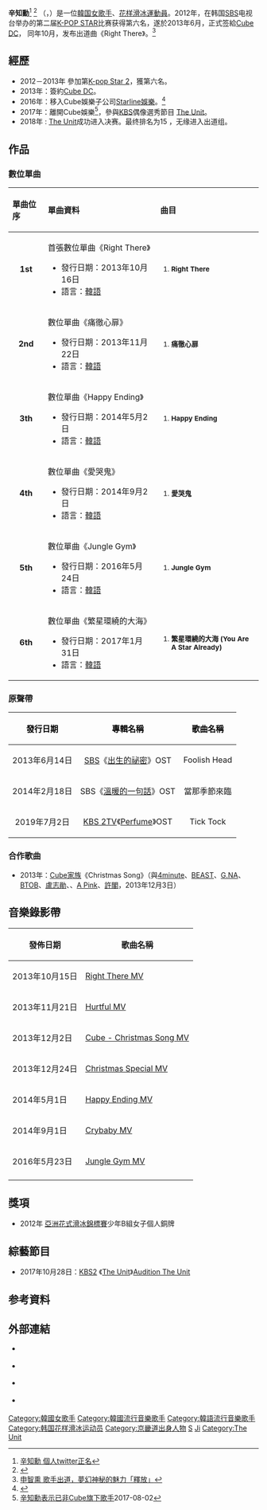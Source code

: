 {{藝人
|姓名 = 辛知勳
|類型 = 女歌手
|圖片 = https://www.allkpop.com/upload/2017/01/af_org/shin-ji-hoon_1485271394_af_org.jpg
|圖片尺寸 = 
|圖片簡介 = 
|本名 = 
|外文名 = 신지훈
|外文 = ko
|羅馬拼音 = Shin Ji Hoon
|英文名 = 
|暱稱 =溜溜妹
|其他藝名 = 
|國籍 = {{KOR}}
|出生日期 = {{birth_date_and_age|1998|6|23}}
|出生地點 = {{KOR}}[[京畿道|京畿道]][[河南市|河南市]]
|宗教信仰 = 
|語言 = [[韓語|韓語]]
|配偶 = 
|職業 = [[歌手|歌手]]、[[花样滑冰運動員|花样滑冰運動員]]
|音樂類型 = [[K-pop|K-pop]]
|教育程度 = [[首爾公演藝術高等學校|首爾公演藝術高等學校]]實用音樂科
|出道作 = Right There（2013年）
|出道日期 = {{start date and age|2013|10|16}}
|代表作 = 
|活躍年代 = 2013年至今
|唱片公司 = 
|經紀公司 = [[Cube_Entertainment|Cube DC]]（2013年 - 2016年）<br />[[Starline娛樂|Starline娛樂]]（2016年 - 2017年)
|相關團體 = 
|網站 = https://www.instagram.com/itsjihoony
}}
{{Infobox Korean name
|hangul = 신지훈
|hanja = {{linktext|辛|知|勳}}
}}
'''辛知勳'''<ref>[https://twitter.com/JihoonyTV/status/388980975872389121  辛知勳 個人twitter正名]</ref> <ref>{{Cite web |url=http://kpopn.niusnews.com/=K19c5y69 |title=CUBE 新人正名 |access-date=2016-08-12 |archive-url=https://web.archive.org/web/20160914035638/http://kpopn.niusnews.com/=K19c5y69 |archive-date=2016-09-14 |dead-url=yes }}</ref> （{{lang-ko|'''신지훈'''}}，{{bd|1998年|6月23日}}）是一位[[大韓民國|韓国]][[女歌手|女歌手]]、[[花样滑冰運動員|花样滑冰運動員]]。2012年，在韩国[[SBS_(韓國)|SBS]]电视台举办的第二届[[K-pop_Star_2|K-POP STAR]]比赛获得第六名，遂於2013年6月，正式签給[[Cube_Entertainment|Cube DC]]， 同年10月，发布出道曲《Right There》。<ref>[http://hk.ent.yahoo.com/news/%E7%94%B3%E6%99%BA%E7%86%8F-%E6%AD%8C%E6%89%8B%E5%87%BA%E9%81%93-%E5%A4%A2%E5%B9%BB%E7%A5%9E%E7%A7%98%E7%9A%84%E9%AD%85%E5%8A%9B-%E9%87%8B%E6%94%BE-000945631.html 申智熏 歌手出道，夢幻神秘的魅力「釋放」]</ref>

== 經歷 ==
* 2012－2013年 參加第[[K-pop_Star_2|K-pop Star 2]]，獲第六名。
* 2013年：簽約[[Cube_Entertainment|Cube DC]]。
* 2016年：移入Cube娛樂子公司[[Starline娛樂|Starline娛樂]]。<ref>{{Cite web |url=http://kpopn.niusnews.com/=K31f2i83 |title=辛知勳與 Starline Entertainment 簽約 |access-date=2016-08-12 |archive-url=https://web.archive.org/web/20160913230205/http://kpopn.niusnews.com/=K31f2i83 |archive-date=2016-09-13 |dead-url=yes }}</ref>
* 2017年：離開Cube娛樂<ref>[https://www.youtube.com/watch?v=7VPsRj9lWfo 辛知勳表示已非Cube旗下歌手]2017-08-02</ref>，參與[[韓國放送公社|KBS]]偶像選秀節目 [[The_Unit|The Unit]]。
* 2018年 : [[The_Unit|The Unit]]成功进入决赛。最终排名为15 ，无缘进入出道组。

== 作品 ==
=== 數位單曲 ===
{| class="wikitable"
!align="left" width="80px"| 單曲位序
!align="left" width="350px"| 單曲資料
!align="left" width="300px"| 曲目
|-
|align="center"| '''1st'''
|align="left"| 首張數位單曲《Right There》
* 發行日期：2013年10月16日
* 語言：[[韓語|韓語]]
|align="left" style="font-size: 85%;"|
# '''Right There''' 
|-
|align="center"| '''2nd'''
|align="left"| 數位單曲《痛徹心扉》
* 發行日期：2013年11月22日
* 語言：[[韓語|韓語]]
|align="left" style="font-size: 85%;"|
# '''痛徹心扉''' 
|-
|align="center"| '''3th'''
|align="left"| 數位單曲《Happy Ending》
* 發行日期：2014年5月2日
* 語言：[[韓語|韓語]]
|align="left" style="font-size: 85%;"|
# '''Happy Ending''' 
|-
|align="center"| '''4th'''
|align="left"| 數位單曲《愛哭鬼》
* 發行日期：2014年9月2日
* 語言：[[韓語|韓語]]
|align="left" style="font-size: 85%;"|
# '''愛哭鬼''' 
|-
|align="center"| '''5th'''
|align="left"| 數位單曲《Jungle Gym》
* 發行日期：2016年5月24日
* 語言：[[韓語|韓語]]
|align="left" style="font-size: 85%;"|
# '''Jungle Gym''' 
|-
|align="center"| '''6th'''
|align="left"| 數位單曲《繁星環繞的大海》
* 發行日期：2017年1月31日
* 語言：[[韓語|韓語]]
|align="left" style="font-size: 85%;"|
# '''繁星環繞的大海 (You Are A Star Already)''' 
|}

=== 原聲帶 ===
{| class="wikitable" width=40%
!style="background:whlie; color:black" align="center"|發行日期
!style="background:whlie; color:black" align="center"|專輯名稱
!style="background:whlie; color:black" align="center"|歌曲名稱
|-
| 2013年6月14日 || [[SBS_(韓國)|SBS]]《[[出生的祕密|出生的祕密]]》OST || Foolish Head
|-
| 2014年2月18日 || SBS《[[溫暖的一句話|溫暖的一句話]]》OST || 當那季節來臨
|-
| 2019年7月2日 || [[KBS第2频道|KBS 2TV]]《[[Perfume_(韓國電視劇)|Perfume]]》OST || Tick Tock
|}

===合作歌曲===
* 2013年：[[Cube娛樂|Cube家族]]《Christmas Song》（與[[4minute|4minute]]、[[BEAST|BEAST]]、[[G.NA|G.NA]]、[[BTOB|BTOB]]、[[盧志勛|盧志勛]]、{{link-ko|金基利|김기리}}、[[A_Pink|A Pink]]、[[許閣|許閣]]，2013年12月3日）

== 音樂錄影帶 ==
{|class="wikitable" width=40%
!發佈日期!!歌曲名稱
|-
| 2013年10月15日|| [https://www.youtube.com/watch?v=bUWv9yErtOI Right There MV] 
|-
| 2013年11月21日 || [https://www.youtube.com/watch?v=wVpuCTsT4I8 Hurtful MV] 
|-
| 2013年12月2日 || [https://www.youtube.com/watch?v=VVq9I3_FP7I Cube - Christmas Song MV] 
|-
| 2013年12月24日 || [https://www.youtube.com/watch?v=nhabspBdXhE Christmas Special MV] 
|-
| 2014年5月1日 || [https://www.youtube.com/watch?v=Gzj-JkixKcg Happy Ending MV] 
|-
| 2014年9月1日 || [https://www.youtube.com/watch?v=2Ciq-2ga_Qs Crybaby MV] 
|-
| 2016年5月23日 || [https://www.youtube.com/watch?v=v3XmI8q1pBU Jungle Gym MV] 
|-
|}

==獎項==
* 2012年 [[亞洲花式滑冰錦標賽|亞洲花式滑冰錦標賽]]少年B組女子個人銅牌 
==綜藝節目==
*2017年10月28日：[[KBS2|KBS2]] 《[[The_Unit|The Unit]]》[https://www.youtube.com/watch?v=LPhV_5xEZ0Q Audition The Unit]

==参考資料==
{{reflist}}

== 外部連結 ==
* {{instagram|itsjihoony}} {{ko}}
* {{twitter|jihoonyTV}} {{ko}}
* {{facebook|itsjihoony}} {{ko}}
* {{youtube|user=jihoonytv}} {{ko}}

{{The Unit}}

{{DEFAULTSORT:Shin}}
[[Category:韓國女歌手|Category:韓國女歌手]]
[[Category:韓國流行音樂歌手|Category:韓國流行音樂歌手]]
[[Category:韓語流行音樂歌手|Category:韓語流行音樂歌手]]
[[Category:韩国花样滑冰运动员|Category:韩国花样滑冰运动员]]
[[Category:京畿道出身人物|Category:京畿道出身人物]]
[[Category:河南市出身人物|S]]
[[Category:辛姓|Ji]]
[[Category:The_Unit|Category:The Unit]]